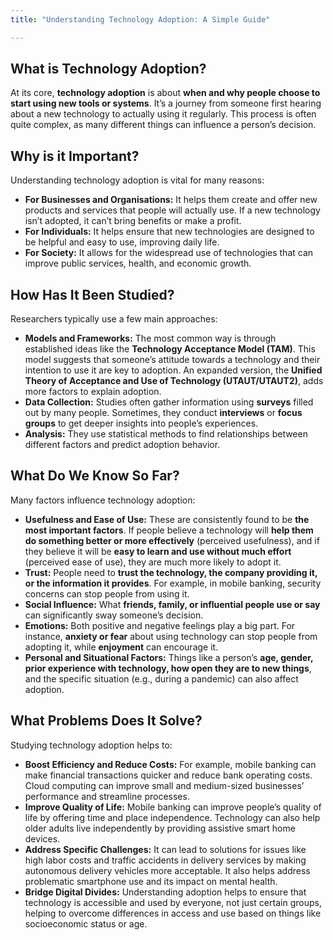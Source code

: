 ```yaml
---
title: "Understanding Technology Adoption: A Simple Guide"

---
```



## What is Technology Adoption?
At its core, **technology adoption** is about **when and why people choose to start using new tools or systems**. It's a journey from someone first hearing about a new technology to actually using it regularly. This process is often quite complex, as many different things can influence a person's decision.

## Why is it Important?
Understanding technology adoption is vital for many reasons:

*   **For Businesses and Organisations:** It helps them create and offer new products and services that people will actually use. If a new technology isn't adopted, it can't bring benefits or make a profit.
*   **For Individuals:** It helps ensure that new technologies are designed to be helpful and easy to use, improving daily life.
*   **For Society:** It allows for the widespread use of technologies that can improve public services, health, and economic growth.

## How Has It Been Studied?
Researchers typically use a few main approaches:

*   **Models and Frameworks:** The most common way is through established ideas like the **Technology Acceptance Model (TAM)**. This model suggests that someone's attitude towards a technology and their intention to use it are key to adoption. An expanded version, the **Unified Theory of Acceptance and Use of Technology (UTAUT/UTAUT2)**, adds more factors to explain adoption.
*   **Data Collection:** Studies often gather information using **surveys** filled out by many people. Sometimes, they conduct **interviews** or **focus groups** to get deeper insights into people's experiences.
*   **Analysis:** They use statistical methods to find relationships between different factors and predict adoption behavior.

## What Do We Know So Far?
Many factors influence technology adoption:

*   **Usefulness and Ease of Use:** These are consistently found to be **the most important factors**. If people believe a technology will **help them do something better or more effectively** (perceived usefulness), and if they believe it will be **easy to learn and use without much effort** (perceived ease of use), they are much more likely to adopt it.
*   **Trust:** People need to **trust the technology, the company providing it, or the information it provides**. For example, in mobile banking, security concerns can stop people from using it.
*   **Social Influence:** What **friends, family, or influential people use or say** can significantly sway someone's decision.
*   **Emotions:** Both positive and negative feelings play a big part. For instance, **anxiety or fear** about using technology can stop people from adopting it, while **enjoyment** can encourage it.
*   **Personal and Situational Factors:** Things like a person's **age, gender, prior experience with technology, how open they are to new things**, and the specific situation (e.g., during a pandemic) can also affect adoption.

## What Problems Does It Solve?
Studying technology adoption helps to:

*   **Boost Efficiency and Reduce Costs:** For example, mobile banking can make financial transactions quicker and reduce bank operating costs. Cloud computing can improve small and medium-sized businesses' performance and streamline processes.
*   **Improve Quality of Life:** Mobile banking can improve people's quality of life by offering time and place independence. Technology can also help older adults live independently by providing assistive smart home devices.
*   **Address Specific Challenges:** It can lead to solutions for issues like high labor costs and traffic accidents in delivery services by making autonomous delivery vehicles more acceptable. It also helps address problematic smartphone use and its impact on mental health.
*   **Bridge Digital Divides:** Understanding adoption helps to ensure that technology is accessible and used by everyone, not just certain groups, helping to overcome differences in access and use based on things like socioeconomic status or age.